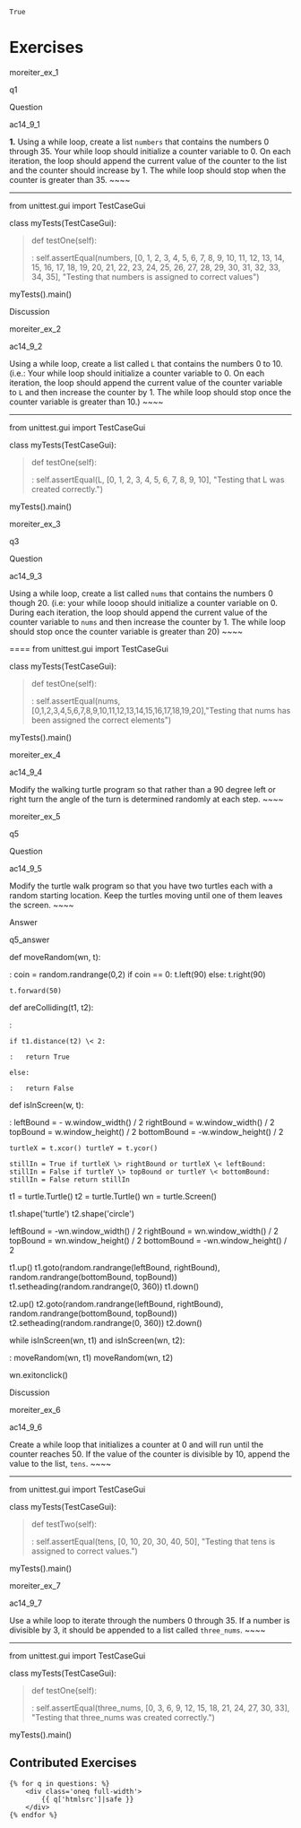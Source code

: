`True`

<div class="qnum" markdown="1" prefix="moreiter-9-" start="1">

</div>

# Exercises

<div class="question" markdown="1" number="1">

moreiter_ex_1

<div class="tabbed" markdown="1">

q1

<div class="tab" markdown="1">

Question

<div class="actex" markdown="1">

ac14_9_1

**1.** Using a while loop, create a list `numbers` that contains the
numbers 0 through 35. Your while loop should initialize a counter
variable to 0. On each iteration, the loop should append the current
value of the counter to the list and the counter should increase by 1.
The while loop should stop when the counter is greater than 35. \~\~\~\~

------------------------------------------------------------------------

from unittest.gui import TestCaseGui

class myTests(TestCaseGui):

> def testOne(self):
>
> :   self.assertEqual(numbers, \[0, 1, 2, 3, 4, 5, 6, 7, 8, 9, 10, 11,
>     12, 13, 14, 15, 16, 17, 18, 19, 20, 21, 22, 23, 24, 25, 26, 27,
>     28, 29, 30, 31, 32, 33, 34, 35\], "Testing that numbers is
>     assigned to correct values")

myTests().main()

</div>

</div>

<div class="tab" markdown="1">

Discussion

<div class="disqus" markdown="1" shortname="interactivepython"
identifier="disqus_5784e08291ba43199d43fdab277849f5">

</div>

</div>

</div>

</div>

<div class="question" markdown="1">

moreiter_ex_2

<div class="actex" markdown="1">

ac14_9_2

Using a while loop, create a list called `L` that contains the numbers 0
to 10. (i.e.: Your while loop should initialize a counter variable to 0.
On each iteration, the loop should append the current value of the
counter variable to `L` and then increase the counter by 1. The while
loop should stop once the counter variable is greater than 10.) \~\~\~\~

------------------------------------------------------------------------

from unittest.gui import TestCaseGui

class myTests(TestCaseGui):

> def testOne(self):
>
> :   self.assertEqual(L, \[0, 1, 2, 3, 4, 5, 6, 7, 8, 9, 10\], "Testing
>     that L was created correctly.")

myTests().main()

</div>

</div>

<div class="question" markdown="1">

moreiter_ex_3

<div class="tabbed" markdown="1">

q3

<div class="tab" markdown="1">

Question

<div class="actex" markdown="1">

ac14_9_3

Using a while loop, create a list called `nums` that contains the
numbers 0 though 20. (i.e: your while looop should initialize a counter
variable on 0. During each iteration, the loop should append the current
value of the counter variable to `nums` and then increase the counter
by 1. The while loop should stop once the counter variable is greater
than 20) \~\~\~\~

==== from unittest.gui import TestCaseGui

class myTests(TestCaseGui):

> def testOne(self):
>
> :   self.assertEqual(nums,
>     \[0,1,2,3,4,5,6,7,8,9,10,11,12,13,14,15,16,17,18,19,20\],"Testing
>     that nums has been assigned the correct elements")

myTests().main()

</div>

</div>

</div>

</div>

<div class="question" markdown="1">

moreiter_ex_4

<div class="actex" markdown="1" nocodelens="">

ac14_9_4

Modify the walking turtle program so that rather than a 90 degree left
or right turn the angle of the turn is determined randomly at each step.
\~\~\~\~

</div>

</div>

<div class="question" markdown="1">

moreiter_ex_5

<div class="tabbed" markdown="1">

q5

<div class="tab" markdown="1">

Question

<div class="actex" markdown="1" nocodelens="">

ac14_9_5

Modify the turtle walk program so that you have two turtles each with a
random starting location. Keep the turtles moving until one of them
leaves the screen. \~\~\~\~

</div>

</div>

<div class="tab" markdown="1">

Answer

<div class="activecode" markdown="1" nocodelens="">

q5_answer


def moveRandom(wn, t):

:   coin = random.randrange(0,2) if coin == 0: t.left(90) else:
    t.right(90)

    t.forward(50)

def areColliding(t1, t2):

:   

    if t1.distance(t2) \< 2:

    :   return True

    else:

    :   return False

def isInScreen(w, t):

:   leftBound = - w.window_width() / 2 rightBound = w.window_width() / 2
    topBound = w.window_height() / 2 bottomBound = -w.window_height() /
    2

    turtleX = t.xcor() turtleY = t.ycor()

    stillIn = True if turtleX \> rightBound or turtleX \< leftBound:
    stillIn = False if turtleY \> topBound or turtleY \< bottomBound:
    stillIn = False return stillIn

t1 = turtle.Turtle() t2 = turtle.Turtle() wn = turtle.Screen()

t1.shape('turtle') t2.shape('circle')

leftBound = -wn.window_width() / 2 rightBound = wn.window_width() / 2
topBound = wn.window_height() / 2 bottomBound = -wn.window_height() / 2

t1.up() t1.goto(random.randrange(leftBound, rightBound),
random.randrange(bottomBound, topBound))
t1.setheading(random.randrange(0, 360)) t1.down()

t2.up() t2.goto(random.randrange(leftBound, rightBound),
random.randrange(bottomBound, topBound))
t2.setheading(random.randrange(0, 360)) t2.down()

while isInScreen(wn, t1) and isInScreen(wn, t2):

:   moveRandom(wn, t1) moveRandom(wn, t2)

wn.exitonclick()

</div>

</div>

<div class="tab" markdown="1">

Discussion

<div class="disqus" markdown="1" shortname="interactivepython"
identifier="disqus_0cd01637a1814f86b11f576c37a46437">

</div>

</div>

</div>

</div>

<div class="question" markdown="1">

moreiter_ex_6

<div class="actex" markdown="1" nocodelens="">

ac14_9_6

Create a while loop that initializes a counter at 0 and will run until
the counter reaches 50. If the value of the counter is divisible by 10,
append the value to the list, `tens`. \~\~\~\~

------------------------------------------------------------------------

from unittest.gui import TestCaseGui

class myTests(TestCaseGui):

> def testTwo(self):
>
> :   self.assertEqual(tens, \[0, 10, 20, 30, 40, 50\], "Testing that
>     tens is assigned to correct values.")

myTests().main()

</div>

</div>

<div class="question" markdown="1">

moreiter_ex_7

<div class="actex" markdown="1" nocodelens="">

ac14_9_7

Use a while loop to iterate through the numbers 0 through 35. If a
number is divisible by 3, it should be appended to a list called
`three_nums`. \~\~\~\~

------------------------------------------------------------------------

from unittest.gui import TestCaseGui

class myTests(TestCaseGui):

> def testOne(self):
>
> :   self.assertEqual(three_nums, \[0, 3, 6, 9, 12, 15, 18, 21, 24, 27,
>     30, 33\], "Testing that three_nums was created correctly.")

myTests().main()

</div>

</div>

## Contributed Exercises

```{=html}
{% for q in questions: %}
    <div class='oneq full-width'>
        {{ q['htmlsrc']|safe }}
    </div>
{% endfor %}
```
